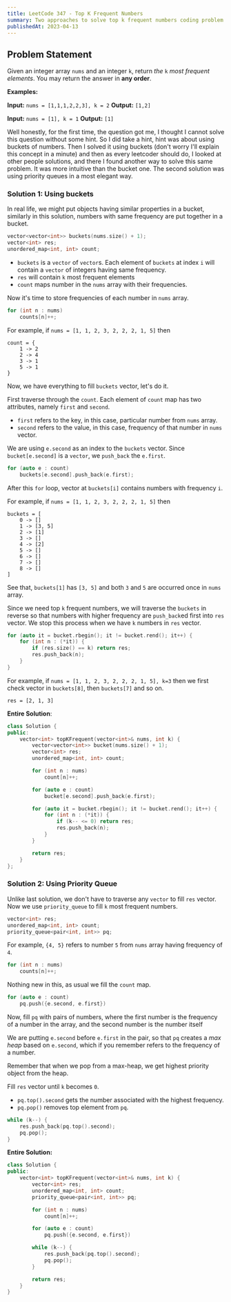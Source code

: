 ---
title: LeetCode 347 - Top K Frequent Numbers
summary: Two approaches to solve top k frequent numbers coding problem.
publishedAt: 2023-04-13
---

## Problem Statement

Given an integer array `nums` and an integer `k`, return *the* `k` *most frequent elements*. You may return the answer in **any order**.

**Examples:**

**Input:** `nums = [1,1,1,2,2,3], k = 2`
**Output:** `[1,2]`

**Input:** `nums = [1], k = 1`
**Output:** `[1]`

Well honestly, for the first time, the question got me, I thought I cannot solve this question without some hint. So I did take a hint, hint was about using buckets of numbers. Then I solved it using buckets (don't worry I'll explain this concept in a minute) and then as every leetcoder should do, I looked at other people solutions, and there I found another way to solve this same problem. It was more intuitive than the bucket one. The second solution was using priority queues in a most elegant way.

### Solution 1: Using buckets

In real life, we might put objects having similar properties in a bucket, similarly in this solution, numbers with same frequency are put together in a bucket.

```cpp
vector<vector<int>> buckets(nums.size() + 1);
vector<int> res;
unordered_map<int, int> count;
```

- `buckets` is a `vector` of `vector`s. Each element of `buckets` at index `i` will contain a `vector` of integers having same frequency.
- `res` will contain `k` most frequent elements
- `count` maps number in the `nums` array with their frequencies.

Now it's time to store frequencies of each number in `nums` array.

```cpp
for (int n : nums)
	counts[n]++;
```

For example, if `nums = [1, 1, 2, 3, 2, 2, 2, 1, 5]` then

```plain
count = {
	1 -> 2
	2 -> 4
	3 -> 1
	5 -> 1
}
```

Now, we have everything to fill `buckets` vector, let's do it.

First traverse through the `count`. Each element of `count` map has two attributes, namely `first` and `second`.

- `first` refers to the key, in this case, particular number from `nums` array.
- `second` refers to the value, in this case, frequency of that number in `nums` vector.

We are using `e.second` as an index to the `buckets` vector. Since `bucket[e.second]` is a `vector`, we `push_back` the `e.first`.

```cpp
for (auto e : count)
	buckets[e.second].push_back(e.first);
```

After this `for` loop, vector at `buckets[i]` contains numbers with frequency `i`.

For example, if `nums = [1, 1, 2, 3, 2, 2, 2, 1, 5]` then

```plain
buckets = [
	0 -> []
	1 -> [3, 5]
	2 -> [1]
	3 -> []
	4 -> [2]
	5 -> []
	6 -> []
	7 -> []
	8 -> []
]
```

See that, `buckets[1]` has `[3, 5]` and both `3` and `5` are occurred once in `nums` array.

Since we need top `k` frequent numbers, we will traverse the `buckets` in reverse so that numbers with higher frequency are `push_back`ed first into `res` vector. We stop this process when we have `k` numbers in `res` vector.

```cpp
for (auto it = bucket.rbegin(); it != bucket.rend(); it++) {
	for (int n : (*it)) {
		if (res.size() == k) return res;
		res.push_back(n);
    }
}
```

For example, if `nums = [1, 1, 2, 3, 2, 2, 2, 1, 5], k=3` then we first check vector in `buckets[8]`, then `buckets[7]` and so on.

```
res = [2, 1, 3]
```

**Entire Solution**:

```cpp
class Solution {
public:
    vector<int> topKFrequent(vector<int>& nums, int k) {
		vector<vector<int>> bucket(nums.size() + 1);
        vector<int> res;
        unordered_map<int, int> count;

        for (int n : nums)
            count[n]++;

        for (auto e : count)
            bucket[e.second].push_back(e.first);

        for (auto it = bucket.rbegin(); it != bucket.rend(); it++) {
            for (int n : (*it)) {
                if (k-- <= 0) return res;
                res.push_back(n);
            }
        }

        return res;
    }
};
```

### Solution 2: Using Priority Queue

Unlike last solution, we don't have to traverse any `vector` to fill `res` vector. Now we use `priority_queue` to fill `k` most frequent numbers.

```cpp
vector<int> res;
unordered_map<int, int> count;
priority_queue<pair<int, int>> pq;
```

For example, `{4, 5}` refers to number `5` from `nums` array having frequency of `4`.

```cpp
for (int n : nums)
	counts[n]++;
```

Nothing new in this, as usual we fill the `count` map.

```cpp
for (auto e : count)
    pq.push({e.second, e.first})
```

Now, fill `pq` with pairs of numbers, where the first number is the frequency of a number in the array, and the second number is the number itself

We are putting `e.second` before `e.first` in the pair, so that `pq` creates a _max heap_ based on `e.second`, which if you remember refers to the frequency of a number.

<Card>
	Remember that when we pop from a max-heap, we get highest priority object from
	the heap.
</Card>

Fill `res` vector until `k` becomes `0`.

- `pq.top().second` gets the number associated with the highest frequency.
- `pq.pop()` removes top element from `pq`.

```cpp
while (k--) {
	res.push_back(pq.top().second);
	pq.pop();
}
```

**Entire Solution:**

```cpp
class Solution {
public:
	vector<int> topKFrequent(vector<int>& nums, int k) {
        vector<int> res;
        unordered_map<int, int> count;
        priority_queue<pair<int, int>> pq;

        for (int n : nums)
            count[n]++;

        for (auto e : count)
            pq.push({e.second, e.first})

        while (k--) {
	        res.push_back(pq.top().second);
	        pq.pop();
        }

        return res;
    }
}
```
